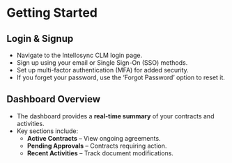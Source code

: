 # Getting Started

## Login & Signup
- Navigate to the Intellosync CLM login page.
- Sign up using your email or Single Sign-On (SSO) methods.
- Set up multi-factor authentication (MFA) for added security.
- If you forget your password, use the ‘Forgot Password’ option to reset it.

## Dashboard Overview
- The dashboard provides a **real-time summary** of your contracts and activities.
- Key sections include:
  - **Active Contracts** – View ongoing agreements.
  - **Pending Approvals** – Contracts requiring action.
  - **Recent Activities** – Track document modifications.
